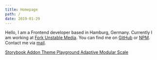 ```yaml
---
title: Homepage
path: /
date: 2019-01-29
---
```



<Seo title="Homepage" />

Hello, I am a Frontend developer based in Hamburg, Germany. Currently I am working at [Fork Unstable Media](https://www.fork.de/).
You can find me on [GitHub](https://github.com/jeslage "GitHub profile") or [NPM](https://www.npmjs.com/~jeslage "NPM profile"). Contact me via [mail](mailto:hello@johanneseslage.de).

<ProjectList label="Latest websites">
  <ProjectItem
    link="https://www.pelicanbar.de"
    image="pelicanbar.png"
    label="Pelican Bar Hamburg"
    color="#4abbb7"
  />
  <ProjectItem
    link="https://www.quasthaus.de"
    image="quasthaus.png"
    label="Quasthaus"
    color="#7f97a2"
  />
  <ProjectItem
    link="http://www.berghuis.de"
    image="berghuis.png"
    label="Berghuis Kälberhandel"
    color="#39be58"
  />
  <ProjectItem
    link="http://www.annaangold.de"
    image="anna-angold.png"
    label="Anna Angold"
    color="#e2fe74"
  />
  <ProjectItem
    link="http://www.pauleslage.de"
    image="paul-eslage.png"
    label="Paul Eslage"
    color="#ff7a5b"
  />
</ProjectList>

<ProjectList label="Worked on at Fork Unstable Media">
  <ProjectItem
    link="https://www.umlaut.com"
    image="umlaut.png"
    label="Umlaut"
    color="linear-gradient(to bottom, rgb(255, 220, 0), rgb(212, 1, 21) 20%, rgb(164, 35, 132) 40%, rgb(53, 42, 132) 60%, rgb(0, 153, 147) 87%, rgb(161, 198, 50))"
  />
  <ProjectItem
    link="https://www.futurium.de"
    image="futurium.png"
    label="Futurium Berlin"
    color="#1d266a"
  />
  <ProjectItem
    link="https://www.magenta-musik-360.de"
    image="magenta-musik-360.png"
    label="Magenta Musik 360"
    color="#6f003a"
  />
</ProjectList>

<ProjectList label="Side Projects">
  <ProjectItem
    link="https://lorem-ipsum-generator.johanneseslage.now.sh"
    image="lorem-ipsum-generator.png"
    label="Lorem Ipsum Generator"
    color="#2f2f2f"
/>

  <ProjectItem
    link="https://loremipsumgame.netlify.com"
    image="lorem-ipsum-game.png"
    label="Lorem Ipsum Game"
    color="red"
  />
  <ProjectItem
    link="https://shortcut-game.netlify.com"
    image="shortcut-game.png"
    label="Shortcut Game"
    color="#323232"
  />
</ProjectList>

<ProjectList label="Open Source">
  <a
    href="https://github.com/jeslage/storybook-addon-theme-playground"
    target="_blank"
  >
    Storybook Addon Theme Playground
  </a>
  <a href="https://github.com/jeslage/adaptive-modular-scale" target="_blank">
    Adaptive Modular Scale
  </a>
</ProjectList>
